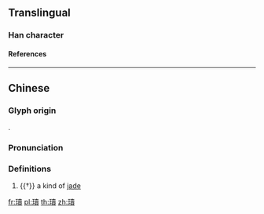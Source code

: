{{character info/new}}
{{also|𪻨}}

==Translingual==

===Han character===
{{Han char|rn=96|rad=玉|as=15|sn=19|four=|canj=MGGWC|ids=⿰王賣}}

====References====
{{Han ref|kx=0744.280|dkj=21320|dj=1153.110|hdz=21144.110|uh=74C4}}

----

==Chinese==
{{zh-forms|s=𪻨}}

===Glyph origin===
{{Han etym}}
{{Han compound|玉|𧶠|c1=s|c2=p|t1=jade|ls=psc|no_och2=1}}.

===Pronunciation===
{{zh-pron
|m=dú
|c=duk6
|mc=y
|oc=y
|cat=n
}}

===Definitions===
{{zh-hanzi}}

# {{†}} a kind of [[jade]]

[[fr:瓄]]
[[pl:瓄]]
[[th:瓄]]
[[zh:瓄]]
